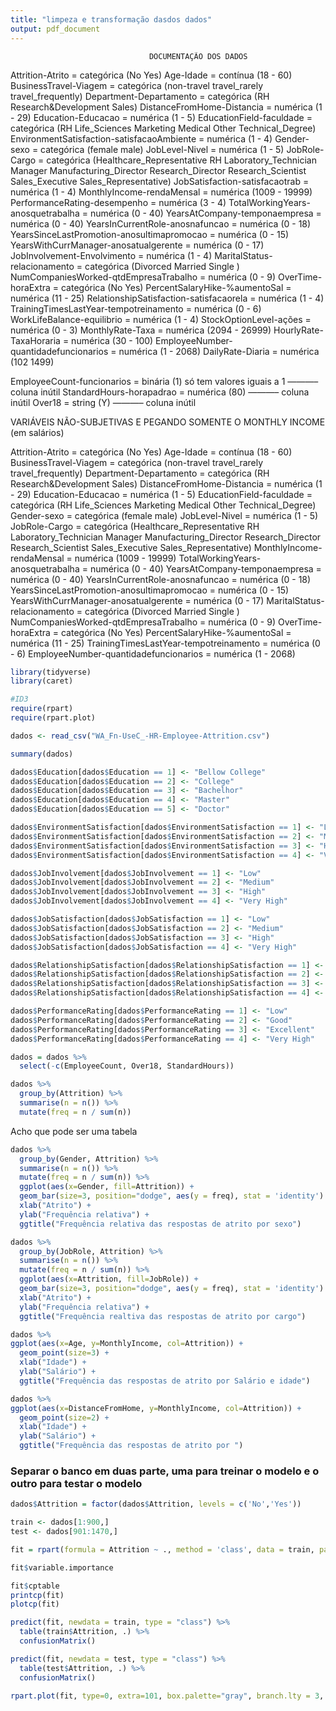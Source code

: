 ```yaml
---
title: "limpeza e transformação dasdos dados"
output: pdf_document
---
```


##########################################################################################################
                                   DOCUMENTAÇÃO DOS DADOS
##########################################################################################################

  Attrition-Atrito = categórica (No Yes)
  Age-Idade = contínua (18 - 60)
  BusinessTravel-Viagem = categórica (non-travel travel_rarely travel_frequently)
  Department-Departamento = categórica (RH Research&Development Sales)
  DistanceFromHome-Distancia = numérica (1 - 29)
  Education-Educacao = numérica (1 - 5)
  EducationField-faculdade = categórica (RH Life_Sciences Marketing Medical Other Technical_Degree)
  EnvironmentSatisfaction-satisfacaoAmbiente = numérica (1 - 4)
  Gender-sexo = categórica (female male)
  JobLevel-Nivel = numérica (1 - 5)
  JobRole-Cargo = categórica (Healthcare_Representative RH Laboratory_Technician Manager Manufacturing_Director Research_Director Research_Scientist Sales_Executive Sales_Representative)
  JobSatisfaction-satisfacaotrab = numérica (1 - 4)
  MonthlyIncome-rendaMensal = numérica (1009 - 19999)
  PerformanceRating-desempenho = numérica (3 - 4)
  TotalWorkingYears-anosquetrabalha = numérica (0 - 40)
  YearsAtCompany-temponaempresa = numérica (0 - 40)
  YearsInCurrentRole-anosnafuncao = numérica (0 - 18)
  YearsSinceLastPromotion-anosultimapromocao = numérica (0 - 15)
  YearsWithCurrManager-anosatualgerente = numérica (0 - 17)
  JobInvolvement-Envolvimento = numérica (1 - 4)
  MaritalStatus-relacionamento = categórica (Divorced Married Single )
  NumCompaniesWorked-qtdEmpresaTrabalho = numérica (0 - 9)
  OverTime-horaExtra = categórica (No Yes)
  PercentSalaryHike-%aumentoSal = numérica (11 - 25)
  RelationshipSatisfaction-satisfacaorela = numérica (1 - 4)
  TrainingTimesLastYear-tempotreinamento = numérica (0 - 6)
  WorkLifeBalance-equilibrio = numérica (1 - 4)
	StockOptionLevel-ações = numérica (0 - 3)
	MonthlyRate-Taxa = numérica (2094 - 26999)
	HourlyRate-TaxaHoraria = numérica (30 - 100)
	EmployeeNumber-quantidadefuncionarios = numérica (1 - 2068)
	DailyRate-Diaria = numérica (102 1499)
  
  EmployeeCount-funcionarios = binária (1) só tem valores iguais a 1 ----------- coluna inútil
  StandardHours-horapadrao = numérica (80) ----------- coluna inútil
  Over18 = string (Y) ----------- coluna inútil
  
##########################################################################################################

##########################################################################################################

VARIÁVEIS NÃO-SUBJETIVAS E PEGANDO SOMENTE O MONTHLY INCOME (em salários)

##########################################################################################################

  Attrition-Atrito = categórica (No Yes)
  Age-Idade = contínua (18 - 60)
  BusinessTravel-Viagem = categórica (non-travel travel_rarely travel_frequently)
  Department-Departamento = categórica (RH Research&Development Sales)
  DistanceFromHome-Distancia = numérica (1 - 29)
  Education-Educacao = numérica (1 - 5)
  EducationField-faculdade = categórica (RH Life_Sciences Marketing Medical Other Technical_Degree)
  Gender-sexo = categórica (female male)
  JobLevel-Nivel = numérica (1 - 5)
  JobRole-Cargo = categórica (Healthcare_Representative RH Laboratory_Technician Manager Manufacturing_Director Research_Director Research_Scientist Sales_Executive Sales_Representative)
  MonthlyIncome-rendaMensal = numérica (1009 - 19999)
  TotalWorkingYears-anosquetrabalha = numérica (0 - 40)
  YearsAtCompany-temponaempresa = numérica (0 - 40)
  YearsInCurrentRole-anosnafuncao = numérica (0 - 18)
  YearsSinceLastPromotion-anosultimapromocao = numérica (0 - 15)
  YearsWithCurrManager-anosatualgerente = numérica (0 - 17)
  MaritalStatus-relacionamento = categórica (Divorced Married Single )
  NumCompaniesWorked-qtdEmpresaTrabalho = numérica (0 - 9)
  OverTime-horaExtra = categórica (No Yes)
  PercentSalaryHike-%aumentoSal = numérica (11 - 25)
  TrainingTimesLastYear-tempotreinamento = numérica (0 - 6)
  EmployeeNumber-quantidadefuncionarios = numérica (1 - 2068)


```r
library(tidyverse)
library(caret)

#ID3
require(rpart)
require(rpart.plot)
```

```r
dados <- read_csv("WA_Fn-UseC_-HR-Employee-Attrition.csv")
```

```r
summary(dados)

dados$Education[dados$Education == 1] <- "Bellow College"
dados$Education[dados$Education == 2] <- "College"
dados$Education[dados$Education == 3] <- "Bachelhor"
dados$Education[dados$Education == 4] <- "Master"
dados$Education[dados$Education == 5] <- "Doctor"

dados$EnvironmentSatisfaction[dados$EnvironmentSatisfaction == 1] <- "Low"
dados$EnvironmentSatisfaction[dados$EnvironmentSatisfaction == 2] <- "Medium"
dados$EnvironmentSatisfaction[dados$EnvironmentSatisfaction == 3] <- "High"
dados$EnvironmentSatisfaction[dados$EnvironmentSatisfaction == 4] <- "Very High"

dados$JobInvolvement[dados$JobInvolvement == 1] <- "Low"
dados$JobInvolvement[dados$JobInvolvement == 2] <- "Medium"
dados$JobInvolvement[dados$JobInvolvement == 3] <- "High"
dados$JobInvolvement[dados$JobInvolvement == 4] <- "Very High"

dados$JobSatisfaction[dados$JobSatisfaction == 1] <- "Low"
dados$JobSatisfaction[dados$JobSatisfaction == 2] <- "Medium"
dados$JobSatisfaction[dados$JobSatisfaction == 3] <- "High"
dados$JobSatisfaction[dados$JobSatisfaction == 4] <- "Very High"

dados$RelationshipSatisfaction[dados$RelationshipSatisfaction == 1] <- "Low"
dados$RelationshipSatisfaction[dados$RelationshipSatisfaction == 2] <- "Medium"
dados$RelationshipSatisfaction[dados$RelationshipSatisfaction == 3] <- "High"
dados$RelationshipSatisfaction[dados$RelationshipSatisfaction == 4] <- "Very High"

dados$PerformanceRating[dados$PerformanceRating == 1] <- "Low"
dados$PerformanceRating[dados$PerformanceRating == 2] <- "Good"
dados$PerformanceRating[dados$PerformanceRating == 3] <- "Excellent"
dados$PerformanceRating[dados$PerformanceRating == 4] <- "Very High"
```

```r
dados = dados %>%
  select(-c(EmployeeCount, Over18, StandardHours))

```

```r
dados %>%
  group_by(Attrition) %>%
  summarise(n = n()) %>%
  mutate(freq = n / sum(n)) 
```

Acho que pode ser uma tabela
```r
dados %>%
  group_by(Gender, Attrition) %>%
  summarise(n = n()) %>%
  mutate(freq = n / sum(n)) %>%
  ggplot(aes(x=Gender, fill=Attrition)) +
  geom_bar(size=3, position="dodge", aes(y = freq), stat = 'identity') +
  xlab("Atrito") +                             
  ylab("Frequência relativa") +                                  
  ggtitle("Frequência relativa das respostas de atrito por sexo")
```

```r
dados %>%
  group_by(JobRole, Attrition) %>%
  summarise(n = n()) %>%
  mutate(freq = n / sum(n)) %>%
  ggplot(aes(x=Attrition, fill=JobRole)) +
  geom_bar(size=3, position="dodge", aes(y = freq), stat = 'identity') +
  xlab("Atrito") +                             
  ylab("Frequência relativa") +                                  
  ggtitle("Frequência realtiva das respostas de atrito por cargo")
```

```r
dados %>%
ggplot(aes(x=Age, y=MonthlyIncome, col=Attrition)) +
  geom_point(size=3) +
  xlab("Idade") +                             
  ylab("Salário") +                                  
  ggtitle("Frequência das respostas de atrito por Salário e idade")
```

```r
dados %>%
ggplot(aes(x=DistanceFromHome, y=MonthlyIncome, col=Attrition)) +
  geom_point(size=2) +
  xlab("Idade") +                             
  ylab("Salário") +                                  
  ggtitle("Frequência das respostas de atrito por ")
```


### Separar o banco em duas parte, uma para treinar o modelo e o outro para testar o modelo

```r
dados$Attrition = factor(dados$Attrition, levels = c('No','Yes'))

train <- dados[1:900,]
test <- dados[901:1470,]

fit = rpart(formula = Attrition ~ ., method = 'class', data = train, parms = list(split = 'information')) #, control = repart.control(minsplit = 1, minbucket = 1, maxdepth = 25)

fit$variable.importance

fit$cptable
printcp(fit)
plotcp(fit)

predict(fit, newdata = train, type = "class") %>%
  table(train$Attrition, .) %>%
  confusionMatrix()

predict(fit, newdata = test, type = "class") %>%
  table(test$Attrition, .) %>%
  confusionMatrix()
```

```r
rpart.plot(fit, type=0, extra=101, box.palette="gray", branch.lty = 3, shadow.col = "green", nn=TRUE, cex=1)
```